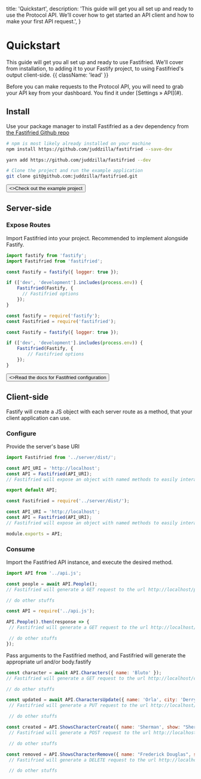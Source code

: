   title: 'Quickstart',
  description:
    'This guide will get you all set up and ready to use the Protocol API. We’ll cover how to get started an API client and how to make your first API request.',
}

# Quickstart

This guide will get you all set up and ready to use Fastifried. We'll cover from installation, to adding it to your Fastify project, to using Fastifried's output client-side. {{ className: 'lead' }}

<Note>
  Before you can make requests to the Protocol API, you will need to grab your
  API key from your dashboard. You find it under [Settings &raquo; API](#).
</Note>

## Install

Use your package manager to install Fastifried as a dev dependency from [the Fastifried Github repo](https://github.com/juddzilla/fastifried)

<CodeGroup>

```bash {{ title: 'npm' }}
# npm is most likely already installed on your machine
npm install https://github.com/juddzilla/fastifried --save-dev
```

```bash {{ language: 'yarn' }}
yarn add https://github.com/juddzilla/fastifried --dev
```

```bash {{ language: 'ssh' }}
# Clone the project and run the example application
git clone git@github.com:juddzilla/fastifried.git
```

</CodeGroup>

<div className="not-prose">
  <Button href="https://github.com/juddzilla/fastifried/tree/main/example" variant="text" arrow="right">
    <>Check out the example project</>
  </Button>
</div>

## Server-side

### Expose Routes

Import Fastifried into your project. Recommended to implement alongside Fastify.

<CodeGroup>

```js {{ title: 'ES6' }}
import fastify from 'fastify';
import Fastifried from 'fastifried';

const Fastify = fastify({ logger: true });

if (['dev', 'development'].includes(process.env)) {
    Fastifried(Fastify, {
      // Fastifried options
    });
}
```

```js {{ title: 'CJS' }}
const fastify = require('fastify');
const Fastifried = require('fastifried');

const Fastify = fastify({ logger: true });

if (['dev', 'development'].includes(process.env)) {
    Fastifried(Fastify, {
        // Fastifried options
    });
}
```

</CodeGroup>

<div className="not-prose">
  <Button href="/configuration" variant="text" arrow="right">
    <>Read the docs for Fastifried configuration</>
  </Button>
</div>


## Client-side

Fastify will create a JS object with each server route as a method, that your client application can use.

### Configure

Provide the server's base URI

<CodeGroup tag="File" label="/app/api.js">

```js {{ title: 'ES6' }}
import Fastifried from '../server/dist/';

const API_URI = 'http://localhost';
const API = Fastifried(API_URI);
// Fastifried will expose an object with named methods to easily interact with the API

export default API;
```

```js {{ title: 'CJS' }}
const Fastifried = require('../server/dist/');

const API_URI = 'http://localhost';
const API = Fastifried(API_URI);
// Fastifried will expose an object with named methods to easily interact with the API

module.exports = API;
```

</CodeGroup>

### Consume

Import the Fastifried API instance, and execute the desired method.

<CodeGroup tag="File" label="/app/components/things.js">

```js {{ title: 'ES6' }}
import API from '../api.js';

const people = await API.People();
// Fastifried will generate a GET request to the url http://localhost/people

// do other stuffs
```

```js {{ title: 'CJS' }}
const API = require('../api.js');

API.People().then(response => {
 // Fastifried will generate a GET request to the url http://localhost/people

 // do other stuffs
});
```

</CodeGroup>

Pass arguments to the Fastifried method, and Fastifried will generate the appropriate url and/or body.fastify

<CodeGroup tag="File" label="/app/components/item.js">

```js {{ title: 'GET' }}
const character = await API.Characters({ name: 'Bluto' });
// Fastifried will generate a GET request to the url http://localhost/character/bluto

// do other stuffs
```

```js {{ title: 'PUT' }}
const updated = await API.CharactersUpdate({ name: 'Orla', city: 'Derry' });
 // Fastifried will generate a PUT request to the url http://localhost/character/orla with a request payload of { city: 'Derry' }

 // do other stuffs
```

```js {{ title: 'POST' }}
const created = API.ShowsCharacterCreate({ name: 'Sherman', show: "Sherman's Showcase" });
 // Fastifried will generate a POST request to the url http://localhost/show/shermans%20showcase with a request payload of { name: 'Sherman' }

 // do other stuffs
```

```js {{ title: 'DELETE' }}
const removed = API.ShowsCharacterRemove({ name: "Frederick Douglas", show: "Sherman's Showcase" });
 // Fastifried will generate a DELETE request to the url http://localhost/show/shermans%20showcase/frederick%20douglas

 // do other stuffs
```
</CodeGroup>
